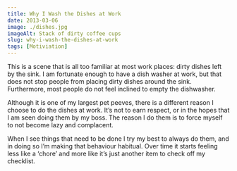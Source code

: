 ```yaml
---
title: Why I Wash the Dishes at Work
date: 2013-03-06
image: ./dishes.jpg
imageAlt: Stack of dirty coffee cups
slug: why-i-wash-the-dishes-at-work
tags: [Motiviation]
---
```


This is a scene that is all too familiar at most work places: dirty dishes left by the sink. I am fortunate enough to have a dish washer at work, but that does not stop people from placing dirty dishes around the sink. Furthermore, most people do not feel inclined to empty the dishwasher.

Although it is one of my largest pet peeves, there is a different reason I choose to do the dishes at work. It’s not to earn respect, or in the hopes that I am seen doing them by my boss. The reason I do them is to force myself to not become lazy and complacent.

When I see things that need to be done I try my best to always do them, and in doing so I’m making that behaviour habitual. Over time it starts feeling less like a ‘chore’ and more like it’s just another item to check off my checklist.
